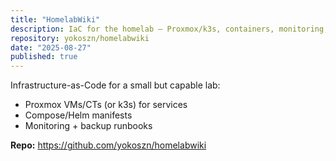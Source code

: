 ```yaml
---
title: "HomelabWiki"
description: IaC for the homelab — Proxmox/k3s, containers, monitoring, and backups.
repository: yokoszn/homelabwiki
date: "2025-08-27"
published: true
---
```


Infrastructure-as-Code for a small but capable lab:
- Proxmox VMs/CTs (or k3s) for services
- Compose/Helm manifests
- Monitoring + backup runbooks

**Repo:** https://github.com/yokoszn/homelabwiki
